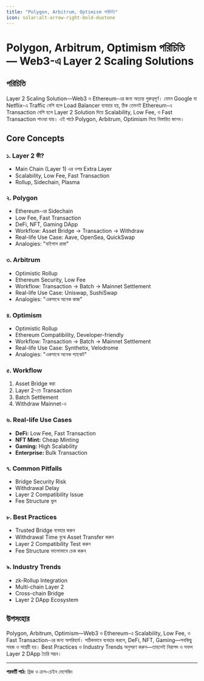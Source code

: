 ```yaml
---
title: "Polygon, Arbitrum, Optimism পরিচিতি"
icon: solar:alt-arrow-right-bold-duotone
---
```


# Polygon, Arbitrum, Optimism পরিচিতি — Web3-এ Layer 2 Scaling Solutions

## পরিচিতি

Layer 2 Scaling Solution—Web3 ও Ethereum-এর জন্য অত্যন্ত গুরুত্বপূর্ণ। যেমন Google বা Netflix-এ Traffic বেশি হলে Load Balancer ব্যবহার হয়, ঠিক তেমনই Ethereum-এ Transaction বেশি হলে Layer 2 Solution দিয়ে Scalability, Low Fee, ও Fast Transaction পাওয়া যায়। এই পাঠে Polygon, Arbitrum, Optimism নিয়ে বিস্তারিত জানব।

## Core Concepts

### ১. Layer 2 কী?
- Main Chain (Layer 1) এর ওপর Extra Layer
- Scalability, Low Fee, Fast Transaction
- Rollup, Sidechain, Plasma

### ২. Polygon
- Ethereum-এর Sidechain
- Low Fee, Fast Transaction
- DeFi, NFT, Gaming DApp
- Workflow: Asset Bridge → Transaction → Withdraw
- Real-life Use Case: Aave, OpenSea, QuickSwap
- Analogies: "বাইপাস রাস্তা"

### ৩. Arbitrum
- Optimistic Rollup
- Ethereum Security, Low Fee
- Workflow: Transaction → Batch → Mainnet Settlement
- Real-life Use Case: Uniswap, SushiSwap
- Analogies: "একসাথে অনেক কাজ"

### ৪. Optimism
- Optimistic Rollup
- Ethereum Compatibility, Developer-friendly
- Workflow: Transaction → Batch → Mainnet Settlement
- Real-life Use Case: Synthetix, Velodrome
- Analogies: "একসাথে অনেক প্যাকেট"

### ৫. Workflow
1. Asset Bridge করা
2. Layer 2-তে Transaction
3. Batch Settlement
4. Withdraw Mainnet-এ

### ৬. Real-life Use Cases
- **DeFi:** Low Fee, Fast Transaction
- **NFT Mint:** Cheap Minting
- **Gaming:** High Scalability
- **Enterprise:** Bulk Transaction

### ৭. Common Pitfalls
- Bridge Security Risk
- Withdrawal Delay
- Layer 2 Compatibility Issue
- Fee Structure ভুল

### ৮. Best Practices
- Trusted Bridge ব্যবহার করুন
- Withdrawal Time বুঝে Asset Transfer করুন
- Layer 2 Compatibility Test করুন
- Fee Structure ভালোভাবে চেক করুন

### ৯. Industry Trends
- zk-Rollup Integration
- Multi-chain Layer 2
- Cross-chain Bridge
- Layer 2 DApp Ecosystem

## উপসংহার

Polygon, Arbitrum, Optimism—Web3 ও Ethereum-এ Scalability, Low Fee, ও Fast Transaction-এর জন্য অপরিহার্য। সঠিকভাবে ব্যবহার করলে, DeFi, NFT, Gaming—সবকিছু সহজ ও সাশ্রয়ী হয়। Best Practices ও Industry Trends অনুসরণ করুন—তাহলেই নিরাপদ ও সফল Layer 2 DApp তৈরি সম্ভব।

---

**পরবর্তী পাঠ:** ব্রিজ ও ক্রস-চেইন মেসেজিং
